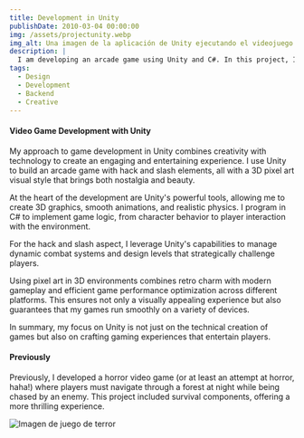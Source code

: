 ```yaml
---
title: Development in Unity
publishDate: 2010-03-04 00:00:00
img: /assets/projectunity.webp
img_alt: Una imagen de la aplicación de Unity ejecutando el videojuego
description: |
  I am developing an arcade game using Unity and C#. In this project, I handle programming the game logic, implementing gameplay mechanics, and integrating graphics and sounds to create an entertaining experience.
tags:
  - Design
  - Development
  - Backend
  - Creative
---
```


#### Video Game Development with Unity

My approach to game development in Unity combines creativity with technology to create an engaging and entertaining experience. I use Unity to build an arcade game with hack and slash elements, all with a 3D pixel art visual style that brings both nostalgia and beauty.

At the heart of the development are Unity's powerful tools, allowing me to create 3D graphics, smooth animations, and realistic physics. I program in C# to implement game logic, from character behavior to player interaction with the environment.

For the hack and slash aspect, I leverage Unity's capabilities to manage dynamic combat systems and design levels that strategically challenge players.

Using pixel art in 3D environments combines retro charm with modern gameplay and efficient game performance optimization across different platforms. This ensures not only a visually appealing experience but also guarantees that my games run smoothly on a variety of devices.

In summary, my focus on Unity is not just on the technical creation of games but also on crafting gaming experiences that entertain players.

#### Previously
Previously, I developed a horror video game (or at least an attempt at horror, haha!) where players must navigate through a forest at night while being chased by an enemy. This project included survival components, offering a more thrilling experience.

![Imagen de juego de terror](/assets/terror.webp)


